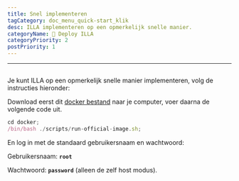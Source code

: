 ```yaml
---
title: Snel implementeren
tagCategory: doc_menu_quick-start_klik
desc: ILLA implementeren op een opmerkelijk snelle manier.
categoryName: 👷 Deploy ILLA
categoryPriority: 2
postPriority: 1
---
```


* * *

## <h2 hidden>Snel implementeren</h2>

Je kunt ILLA op een opmerkelijk snelle manier implementeren, volg de instructies hieronder:

Download eerst dit [docker bestand](https://github.com/illacloud/deploy-illa-manually/tree/main/docker) naar je computer, voer daarna de volgende code uit.

```jsx
cd docker;
/bin/bash ./scripts/run-official-image.sh;
```

En log in met de standaard gebruikersnaam en wachtwoord:

Gebruikersnaam: **`root`**

Wachtwoord: **`password`** (alleen de zelf host modus).
